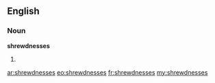 ==English==

===Noun===
'''shrewdnesses'''

# {{plural of|[[shrewdness]]}}

[[ar:shrewdnesses]]
[[eo:shrewdnesses]]
[[fr:shrewdnesses]]
[[my:shrewdnesses]]